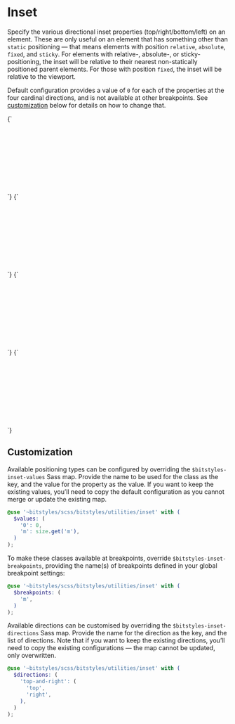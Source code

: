 
<Meta title="Utilities/inset" />

# Inset

Specify the various directional inset properties (top/right/bottom/left) on an element. These are only useful on an element that has something other than `static` positioning — that means elements with position `relative`, `absolute`, `fixed`, and `sticky`. For elements with relative-, absolute-, or sticky-positioning, the inset will be relative to their nearest non-statically positioned parent elements. For those with position `fixed`, the inset will be relative to the viewport.

Default configuration provides a value of `0` for each of the properties at the four cardinal directions, and is not available at other breakpoints. See [customization](#customization) below for details on how to change that.

<Canvas>
  <Story name="u-0-top" inline={false} height="12rem">
    {`
      <div class="u-bg-brand-2 u-padding-m" style="width: 20rem">
        <div class="u-bg-background u-padding-m" style="height:10rem;">
          <div style="position:absolute;" class="u-0-top u-padding-m u-bg-white u-drop-shadow-default">u-0-top</div>
        </div>
      </div>
    `}
  </Story>
  <Story name="u-0-right" inline={false} height="12rem">
    {`
      <div class="u-bg-brand-2 u-padding-m" style="width: 20rem">
        <div class="u-bg-background u-padding-m" style="height:10rem;">
          <div style="position:absolute;" class="u-0-right u-padding-m u-bg-white u-drop-shadow-default">u-0-right</div>
        </div>
      </div>
    `}
  </Story>
  <Story name="u-0-bottom" inline={false} height="12rem">
    {`
      <div class="u-bg-brand-2 u-padding-m" style="width: 20rem">
        <div class="u-bg-background u-padding-m" style="height:10rem;">
          <div style="position:absolute;" class="u-0-bottom u-padding-m u-bg-white u-drop-shadow-default">u-0-bottom</div>
        </div>
      </div>
    `}
  </Story>
  <Story name="u-0-left" inline={false} height="12rem">
    {`
      <div class="u-bg-brand-2 u-padding-m" style="width: 20rem">
        <div class="u-bg-background u-padding-m" style="height:10rem;">
          <div style="position:absolute;" class="u-0-left u-padding-m u-bg-white u-drop-shadow-default">u-0-left</div>
        </div>
      </div>
    `}
  </Story>
</Canvas>

## Customization

Available positioning types can be configured by overriding the `$bitstyles-inset-values` Sass map. Provide the name to be used for the class as the key, and the value for the property as the value. If you want to keep the existing values, you’ll need to copy the default configuration as you cannot merge or update the existing map.

```scss
@use '~bitstyles/scss/bitstyles/utilities/inset' with (
  $values: (
    '0': 0,
    'm': size.get('m'),
  )
);
```

To make these classes available at breakpoints, override `$bitstyles-inset-breakpoints`, providing the name(s) of breakpoints defined in your global breakpoint settings:

```scss
@use '~bitstyles/scss/bitstyles/utilities/inset' with (
  $breakpoints: (
    'm',
  )
);
```

Available directions can be customised by overriding the `$bitstyles-inset-directions` Sass map. Provide the name for the direction as the key, and the list of directions. Note that if you want to keep the existing directions, you’ll need to copy the existing configurations — the map cannot be updated, only overwritten.

```scss
@use '~bitstyles/scss/bitstyles/utilities/inset' with (
  $directions: (
    'top-and-right': (
      'top',
      'right',
    ),
  )
);
```
